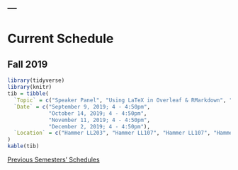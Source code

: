 ---
---

<h1> Current Schedule </h1>

## Fall 2019

```r
library(tidyverse)
library(knitr)
tib = tibble(
  `Topic` = c("Speaker Panel", "Using LaTeX in Overleaf & RMarkdown", "TBD", "caret: Streamlining Model Tuning"),
  `Date` = c("September 9, 2019; 4 - 4:50pm", 
             "October 14, 2019; 4 - 4:50pm", 
             "November 11, 2019; 4 - 4:50pm", 
             "December 2, 2019; 4 - 4:50pm"),
  `Location` = c("Hammer LL203", "Hammer LL107", "Hammer LL107", "Hammer LL107")
)
kable(tib)
```

<p style="font-size:14px;"> [Previous Semesters' Schedules](old_schedule.html) </p>

